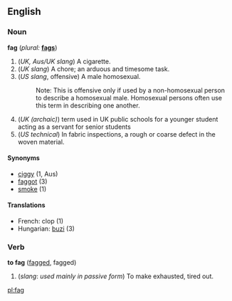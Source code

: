 ==English==

===Noun===
'''fag'''  (''plural:'' '''[[fags]]''')
# (''UK, Aus/UK slang'') A cigarette.
# (''UK slang'') A chore; an arduous and timesome task.
# (''US slang'', offensive) A male homosexual.
#:Note: This is offensive only if used by a non-homosexual person to describe a homosexual male. Homosexual persons often use this term in describing one another.
# (''UK (archaic)'') term used in UK public schools for a younger student acting as a servant for senior students
# (''US technical'') In fabric inspections, a rough or coarse defect in the woven material.
====Synonyms====
*[[ciggy]] (1, Aus)
*[[faggot]] (3)
*[[smoke]] (1)

====Translations====
*French: clop {{m}} (1)
*Hungarian: [[buzi]] (3)

===Verb===
'''to fag''' ([[fagged]], fagged)
# (''slang'': ''used mainly in passive form'') To make exhausted, tired out.

[[pl:fag]]